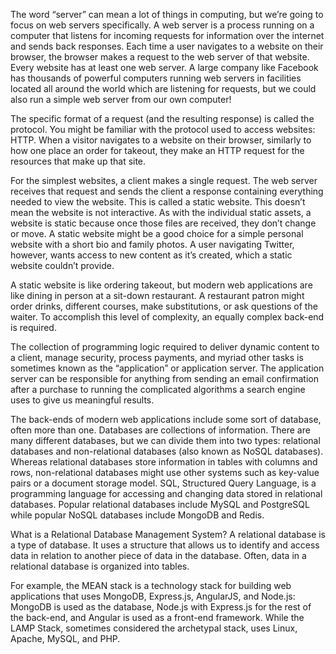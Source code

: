 The word "server" can mean a lot of things in computing, but we're going to focus on web servers specifically. 
A web server is a process running on a computer that listens for incoming requests for information
over the internet and sends back responses. Each time a user navigates to a website on their browser, 
the browser makes a request to the web server of that website. Every website has at least one web server. 
A large company like Facebook has thousands of powerful computers running web servers in facilities located all around the world 
which are listening for requests, but we could also run a simple web server from our own computer!

The specific format of a request (and the resulting response) is called the protocol. 
You might be familiar with the protocol used to access websites: HTTP. When a visitor navigates to a website on their browser, 
similarly to how one place an order for takeout, they make an HTTP request for the resources that make up that site.

For the simplest websites, a client makes a single request. 
The web server receives that request and sends the client a response containing everything needed to view the website. 
This is called a static website. 
This doesn't mean the website is not interactive. 
As with the individual static assets, a website is static because once those files are received, they don't change or move. 
A static website might be a good choice for a simple personal website with a short bio and family photos. 
A user navigating Twitter, however, wants access to new content as it's created, which a static website couldn't provide.

A static website is like ordering takeout, but modern web applications are like dining in person at a sit-down restaurant. 
A restaurant patron might order drinks, different courses, make substitutions, or ask questions of the waiter. 
To accomplish this level of complexity, an equally complex back-end is required.

The collection of programming logic required to deliver dynamic content to a client, manage security, 
process payments, and myriad other tasks is sometimes known as the "application" or application server. 
The application server can be responsible for anything from sending an email confirmation after a purchase to running 
the complicated algorithms a search engine uses to give us meaningful results.

The back-ends of modern web applications include some sort of database, often more than one. Databases are collections of information. 
There are many different databases, but we can divide them into two types: 
relational databases and non-relational databases (also known as NoSQL databases). 
Whereas relational databases store information in tables with columns and rows, 
non-relational databases might use other systems such as key-value pairs or a document storage model. 
SQL, Structured Query Language, is a programming language for accessing and changing data stored in relational databases.
Popular relational databases include MySQL and PostgreSQL while popular NoSQL databases include MongoDB and Redis.

What is a Relational Database Management System?
A relational database is a type of database. 
It uses a structure that allows us to identify and access data in relation to another piece of data in the database. 
Often, data in a relational database is organized into tables. 

For example, the MEAN stack is a technology stack for building web applications that uses MongoDB, 
Express.js, AngularJS, and Node.js: MongoDB is used as the database, Node.js with Express.js for the rest of the back-end, 
and Angular is used as a front-end framework. While the LAMP Stack, sometimes considered the archetypal stack, 
uses Linux, Apache, MySQL, and PHP.



